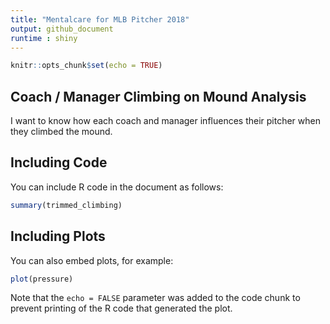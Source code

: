 ```yaml
---
title: "Mentalcare for MLB Pitcher 2018"
output: github_document
runtime : shiny
---
```


```r
knitr::opts_chunk$set(echo = TRUE)
```

## Coach / Manager Climbing on Mound Analysis

I want to know how each coach and manager influences their pitcher when they climbed the mound.

## Including Code

You can include R code in the document as follows:

```r
summary(trimmed_climbing)
```

## Including Plots

You can also embed plots, for example:

```r
plot(pressure)
```

Note that the `echo = FALSE` parameter was added to the code chunk to prevent printing of the R code that generated the plot.
